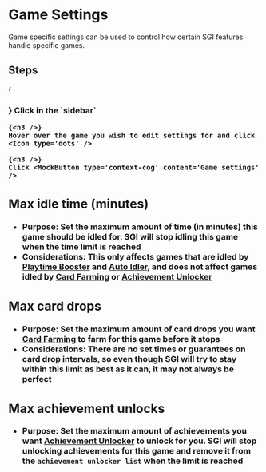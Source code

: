 

# Game Settings

Game specific settings can be used to control how certain SGI features handle specific games.

## Steps

<Steps>
    {<h3 />}
    Click <Icon type='game' /> in the `sidebar`

    {<h3 />}
    Hover over the game you wish to edit settings for and click <Icon type='dots' />

    {<h3 />}
    Click <MockButton type='context-cog' content='Game settings' />
</Steps>

## Max idle time (minutes)

* **Purpose:** Set the maximum amount of time (in minutes) this game should be idled for. SGI will stop idling this game when the time limit is reached
* **Considerations:** This only affects games that are idled by [Playtime Booster](/features/playtime-booster) and [Auto Idler](/features/auto-idler), and does not affect games idled by [Card Farming](/features/card-farming) or [Achievement Unlocker](/features/achievement-unlocker)

## Max card drops

* **Purpose:** Set the maximum amount of card drops you want [Card Farming](/features/card-farming) to farm for this game before it stops
* **Considerations:** There are no set times or guarantees on card drop intervals, so even though SGI will try to stay within this limit as best as it can, it may not always be perfect

## Max achievement unlocks

* **Purpose:** Set the maximum amount of achievements you want [Achievement Unlocker](/features/achievement-unlocker) to unlock for you. SGI will stop unlocking achievements for this game and remove it from the `achievement unlocker list` when the limit is reached